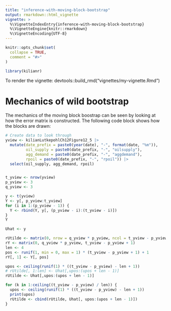 ```yaml
---
title: "inference-with-moving-block-bootstrap"
output: rmarkdown::html_vignette
vignette: >
  %\VignetteIndexEntry{inference-with-moving-block-bootstrap}
  %\VignetteEngine{knitr::rmarkdown}
  %\VignetteEncoding{UTF-8}
---
```


```r
knitr::opts_chunk$set(
  collapse = TRUE,
  comment = "#>"
)
```

```r
library(kilianr)
```

To render the vignette:
devtools::build_rmd("vignettes/my-vignette.Rmd")


# Mechanics of wild bootstrap

The mechanics of the moving block boostrap can be seen
by looking at how the error matrix is constructed.
The following code block shows how the blocks are drawn:

```r
# Create data to look through
yview <- kilianLutkepohlCh12Figure12_5 |> 
  mutate(date_prefix = paste0(year(date), "-", format(date, "%m")),
         oil_supply = paste0(date_prefix, "-", "oilsupply"),
         agg_demand = paste0(date_prefix, "-", "aggdemand"),
         rpoil = paste0(date_prefix, "-", "rpoil")) |> 
  select(oil_supply, agg_demand, rpoil)


t_yview <- nrow(yview)
p_yview <- 3
q_yview <- 3

y <- t(yview)
Y <- y[, p_yview:t_yview]
for (i in 1:(p_yview - 1)) {
  Y <- rbind(Y, y[, (p_yview - i):(t_yview - i)])
}
Y

Uhat <- y

rUtilde <- matrix(0, nrow = q_yview * p_yview, ncol = t_yview - p_yview)
rY <- matrix(0, q_yview * p_yview, t_yview - p_yview + 1)
len <- 4
pos <- runif(1, min = 0, max = 1) * (t_yview - p_yview + 1) + 1
rY[, 1] <- Y[, pos]

upos <- ceiling(runif(1) * ((t_yview - p_yview) - len + 1))
# rUtilde[, 1:len] <- Uhat[,upos:(upos + len - 1)]
rUtilde <- Uhat[,upos:(upos + len - 1)]

for (k in 1:ceiling((t_yview - p_yview) / len)) {
  upos <- ceiling(runif(1) * ((t_yview - p_yview) - len + 1))
  print(upos)
  rUtilde <- cbind(rUtilde, Uhat[, upos:(upos + len - 1)])
}
```
